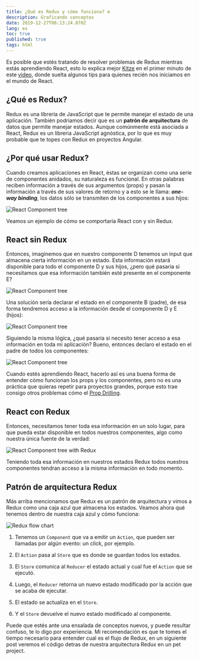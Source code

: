 ```yaml
---
title: ¿Qué es Redux y cómo funciona? ⚙️
description: Graficando conceptos
date: 2019-12-27T06:13:24.870Z
lang: es
toc: true
published: true
tags: html
---
```


Es posible que estés tratando de resolver problemas de Redux mientras estás aprendiendo React, esto lo explica mejor [Kitze](https://kitze.io/) en el primer minuto de este [video](https://www.youtube.com/watch?v=fhRg9ZuG5mE&feature=youtu.be), donde suelta algunos tips para quienes recién nos iniciamos en el mundo de React.

## ¿Qué es Redux?

Redux es una librería de JavaScript que te permite manejar el estado de una aplicación. También podriamos decir que es un **patrón de arquitectura** de datos que permite manejar estados. Aunque comúnmente está asociada a React, Redux es un libreria JavaScript agnóstica, por lo que es muy probable que te topes con Redux en proyectos Angular.

## ¿Por qué usar Redux?

Cuando creamos aplicaciones en React, éstas se organizan como una serie de componentes anidados, su naturaleza es funcional. En otras palabras reciben información a través de sus argumentos (props) y pasan la información a través de sus valores de retorno y a esto se le llama: _**one-way binding**_, los datos sólo se transmiten de los componentes a sus hijos:

![React Component tree](/static/img/articles/que-es-redux-y-como-funciona/react-component-tree-1.jpeg)

Veamos un ejemplo de cómo se comportaría React con y sin Redux.

## React sin Redux

Entonces, imaginemos que en nuestro componente D tenemos un input que almacena cierta información en un estado. Esta información estará disponible para todo el componente D y sus hijos, ¿pero qué pasaria si necesitamos que esa información también esté presente en el componente E?

![React Component tree](/static/img/articles/que-es-redux-y-como-funciona/react-component-tree-2.jpeg)

Una solución sería declarar el estado en el componente B (padre), de esa forma tendremos acceso a la información desde el componente D y E (hijos):

![React Component tree](/static/img/articles/que-es-redux-y-como-funciona/react-component-tree-3.jpeg)

Siguiendo la misma lógica, ¿qué pasaría si necesito tener acceso a esa información en toda mi aplicación? Bueno, entonces declaro el estado en el padre de todos los componentes:

![React Component tree](/static/img/articles/que-es-redux-y-como-funciona/react-component-tree-4.jpeg)

Cuando estés aprendiendo React, hacerlo así es una buena forma de entender cómo funcionan los props y los componentes, pero no es una práctica que quieras repetir para proyectos grandes, porque esto trae consigo otros problemas cómo el [Prop Drilling](https://kentcdodds.com/blog/prop-drilling).

## React con Redux

Entonces, necesitamos tener toda esa información en un solo lugar, para que pueda estar disponible en todos nuestros componentes, algo como nuestra única fuente de la verdad:

![React Component tree with Redux](/static/img/articles/que-es-redux-y-como-funciona/react-component-tree-with-redux.png)

Teniendo toda esa información en nuestros estados Redux todos nuestros componentes tendran acceso a la misma información en todo momento.

## Patrón de arquitectura Redux

Más arriba mencionamos que Redux es un patrón de arquitectura y vimos a Redux como una caja azul que almacena los estados. Veamos ahora qué tenemos dentro de nuestra caja azul y cómo funciona:

![Redux flow chart](/static/img/articles/que-es-redux-y-como-funciona/redux-flow-chart.png)

1. Tenemos un `Component` que va a emitir un `Action`, que pueden ser llamadas por algún evento: un click, por ejemplo.

2. El `Action` pasa al `Store` que es donde se guardan todos los estados.

3. El `Store` comunica al `Reducer` el estado actual y cual fue el `Action` que se ejecutó.

4. Luego, el `Reducer` retorna un nuevo estado modificado por la acción que se acaba de ejecutar.

5. El estado se actualiza en el `Store`.

6. Y el `Store` devuelve el nuevo estado modificado al componente.

Puede que estés ante una ensalada de conceptos nuevos, y puede resultar confuso, te lo digo por experiencia. Mi recomendación es que te tomes el tiempo necesario para entender cual es el flujo de Redux, en un siguiente post veremos el código detras de nuestra arquitectura Redux en un pet project.
